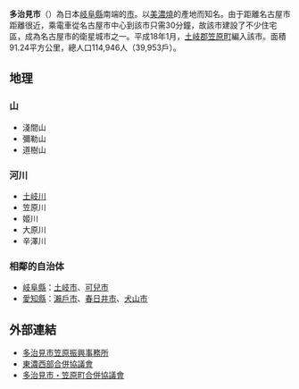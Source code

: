 {{unreferenced|time=2015-11-10T01:44:08+00:00}}
{{日本都市|
自治體名=多治見市|
圖像=[[File:Kokeizan-teien2.jpg|240px]]|
圖像說明=[[永保寺|永保寺]][[日本庭園|庭園]]|
市章=[[File:Emblem_of_Tajimi,_Gifu.svg|100px]]|
日文原名=多治見市|
平假名=たじみし|
羅馬字拼音=Tajimi-shi|
都道府縣=岐阜縣|
支廳=|
編號=21204-1|
面積=91.24|
邊界未定=有|
人口=117,619|
統計時間=2007年7月1日|
自治體=[[土岐市|土岐市]]、[[可兒市|可兒市]]<br>[[愛知縣|愛知縣]]：[[瀨戶市|瀨戶市]]、[[春日井市|春日井市]]、[[犬山市|犬山市]]|
樹=[[星花木蘭|星花木蘭]]|
花=[[桔梗|桔梗]]|
其他象徵物=|
其他象徵=|
市長=[[古川雅典|古川雅典]]|
卸任日期=|
議員數=|
郵遞區號=507-8703|
所在地=多治見市日之出町二丁目15番地|
電話號碼=572-22-1111|
外部連結=http://www.city.tajimi.gifu.jp/|
經度=|
緯度=|
地圖=[[File:Tajimi_in_Gifu_Prefecture.png|250px]]|
註記=與[[土岐市|土岐市]]之間有部分邊界未定<br>人口：[http://www.city.tajimi.gifu.jp/shimin/jinko.htm#jinko 多治見市官方網頁]|
}}
'''多治見市'''（{{jpn|j=多治見市|hg=たじみし|rm=Tajimi shi|f=y}}）為日本[[岐阜縣|岐阜縣]]南端的[[市|市]]。以[[美濃燒|美濃燒]]的產地而知名。由于距離名古屋市距離很近，乘電車從名古屋市中心到該市只需30分鐘，故該市建設了不少住宅區，成為名古屋市的衛星城市之一。平成18年1月，[[土岐郡|土岐郡]][[笠原町|笠原町]]編入該市。面積91.24平方公里，總人口114,946人（39,953戶）。

== 地理 ==
=== 山 ===
* 淺間山
* 彌勒山
* 道樹山

=== 河川 ===
* [[庄內川|土岐川]]
* 笠原川
* 姬川
* 大原川
* 辛澤川

=== 相鄰的自治体 ===
* [[岐阜縣|岐阜縣]]：[[土岐市|土岐市]]、[[可兒市|可兒市]]
* [[愛知縣|愛知縣]]：[[瀨戶市|瀨戶市]]、[[春日井市|春日井市]]、[[犬山市|犬山市]]

== 外部連結 ==
* [https://web.archive.org/web/20070813094030/http://www.city.tajimi.gifu.jp/kasahara/index.html 多治見市笠原振興事務所]
* [https://web.archive.org/web/20060302175625/http://www.city.tajimi.gifu.jp/tono-seibu/ 東濃西部合併協議會]
* [https://web.archive.org/web/20070623133416/http://www.city.tajimi.gifu.jp/gappei/index.html 多治見市・笠原町合併協議會]

{{岐阜縣}}{{Authority control}}